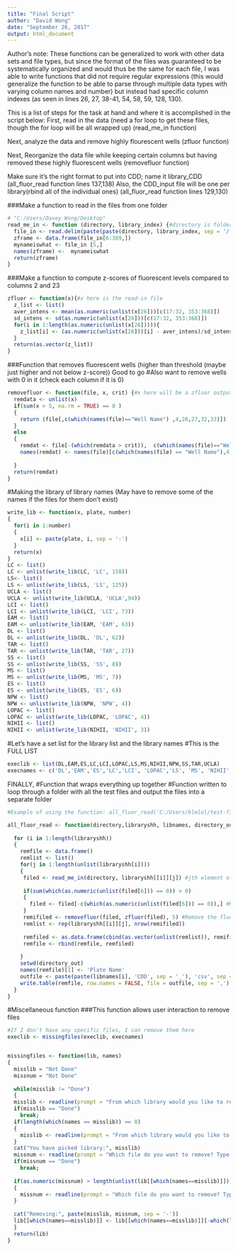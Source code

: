 ---
title: "Final Script"
author: "David Wong"
date: "September 26, 2017"
output: html_document
---
Author's note: These functions can be generalized to work with other data sets and file types, but since the format of the files was guaranteed to be systematically organized and would thus be the same for each file, I was able to write functions that did not require regular expressions (this would generalize the function to be able to parse through multiple data types with varying column names and number) but instead had specific column indexes (as seen in lines 26, 27, 38-41, 54, 58, 59, 128, 130). 

This is a list of steps for the task at hand and where it is accomplished in the script below:
First, read in the data (need a for loop to get these files, though the for loop will be all wrapped up) (read_me_in function)

Next, analyze the data and remove highly flourescent wells (zfluor function)

Next, Reorganize the data file while keeping certain columns but having removed these highly fluorescent wells (removefluor function)

Make sure it's the right format to put into CDD; name it library_CDD (all_fluor_read function lines 137,138)
Also, the CDD_input file will be one per library(rbind all of the individual ones) (all_fluor_read function lines 129,130)



###Make a function to read in the files from one folder
```{r}
# "C:/Users/Davey Wong/Desktop"
read_me_in <- function (directory, library_index) {#directory is folder location of all the files
  file_in <- read.delim(paste(paste(directory, library_index, sep = '/'), 'txt', sep = '.'), header = FALSE, stringsAsFactors = FALSE)
  zframe <- data.frame(file_in[6:389,])
  mynameiswhat <- file_in [5,]
  names(zframe) <-  mynameiswhat
  return(zframe)
}
```


###Make a function to compute z-scores of fluorescent levels compared to columns 2 and 23 
```{r}
zfluor <- function(x){#x here is the read-in file
  z_list <- list()
  aver_intens <- mean(as.numeric(unlist(x[26]))[c(17:32, 353:368)])
  sd_intens <- sd(as.numeric(unlist(x[26]))[c(17:32, 353:368)])
  for(i in 1:length(as.numeric(unlist(x[26])))){
    z_list[i] <- (as.numeric(unlist(x[26]))[i] - aver_intens)/sd_intens 
  }
  return(as.vector(z_list))
}
```

###Function that removes fluorescent wells (higher than threshold (maybe just higher and not below z-score)) Good to go
#Also want to remove wells with 0 in it (check each column if it is 0)
```{r}
removefluor <- function(file, x, crit) {#x here will be a zfluor output
  remdata <- unlist(x)
  if(sum(x > 5, na.rm = TRUE) == 0 )
  {
    return (file[,c(which(names(file)=="Well Name") ,4,26,27,32,33)])
  }
  else 
  {
    remdat <- file[-(which(remdata > crit)),  c(which(names(file)=="Well Name"),4,26,27,32,33)]
    names(remdat) <- names(file)[c(which(names(file) == "Well Name"),4,26,27,32,33)]
  
  }
  return(remdat)
}
```

#Making the library of library names (May have to remove some of the names if the files for them don't exist)
```{r}
write_lib <- function(x, plate, number)
{
  for(i in 1:number)
  {
    x[i] <- paste(plate, i, sep = '-')
  }
  return(x)
}
LC <- list()
LC <- unlist(write_lib(LC, 'LC', 158))
LS<- list()
LS <- unlist(write_lib(LS, 'LS', 125))
UCLA <- list()
UCLA <- unlist(write_lib(UCLA, 'UCLA',94))
LCI <- list()
LCI <- unlist(write_lib(LCI, 'LCI', 73))
EAM <- list()
EAM <- unlist(write_lib(EAM, 'EAM', 63))
DL <- list()
DL <- unlist(write_lib(DL, 'DL', 62))
TAR <- list()
TAR <- unlist(write_lib(TAR, 'TAR', 27))
SS <- list()
SS <- unlist(write_lib(SS, 'SS', 8))
MS <- list()
MS <- unlist(write_lib(MS, 'MS', 7))
ES <- list()
ES <- unlist(write_lib(ES, 'ES', 6))
NPW <- list()
NPW <- unlist(write_lib(NPW, 'NPW', 4))
LOPAC <- list()
LOPAC <- unlist(write_lib(LOPAC, 'LOPAC', 4))
NIHII <- list()
NIHII <- unlist(write_lib(NIHII, 'NIHII', 3))
```
#Let's have a set list for the library list and the library names
#This is the FULL LIST
```{r}
execlib <- list(DL,EAM,ES,LC,LCI,LOPAC,LS,MS,NIHII,NPW,SS,TAR,UCLA)
execnames <- c('DL','EAM','ES','LC','LCI', 'LOPAC','LS', 'MS', 'NIHII', 'NPW', 'SS', 'TAR', 'UCLA')
```


FINALLY,
#Function that wraps everything up together
#Function written to loop through a folder with all the test files and output the files into a separate folder
```{r}

#Example of using the function: all_fluor_read('C:/Users/blmlol/test-files-stored-here', execlib, execnames, 'C:/Users/Davey Wong/Desktop/Output Files')

all_fluor_read <- function(directory,libraryshh, libnames, directory_out) {
  
  for (i in 1:length(libraryshh))
  {
    remfile <- data.frame()
    remlist <- list()
    for(j in 1:length(unlist(libraryshh[i])))
    {
     filed <- read_me_in(directory, libraryshh[[i]][j]) #jth element of ith library
     
     if(sum(which(as.numeric(unlist(filed[6])) == 0)) > 0)
     {
       filed <- filed[-c(which(as.numeric(unlist(filed[6])) == 0)),] #Remove 0s
     }
     remifiled <- removefluor(filed, zfluor(filed), 5) #Remove the fluorescent stuff
     remlist <- rep(libraryshh[[i]][j], nrow(remifiled))
     
     remfiled <- as.data.frame(cbind(as.vector(unlist(remlist)), remifiled)) #Make a data frame with first column being the name of the library-jth element
     remfile <- rbind(remfile, remfiled)
     
    }
    setwd(directory_out)
    names(remfile)[1] <- 'Plate Name' 
    outfile <- paste(paste(libnames[i], 'CDD', sep = '_'), 'csv', sep = '.')
    write.table(remfile, row.names = FALSE, file = outfile, sep = ',')
  }
}

```
#Miscellaneous function
###This function allows user interaction to remove files
```{r}
#If I don't have any specific files, I can remove them here
execlib <- missingfiles(execlib, execnames)


missingfiles <- function(lib, names)
{
  misslib = "Not Done"
  missnum = "Not Done"
  
  while(misslib != "Done")
  {
  misslib <- readline(prompt = "From which library would you like to remove a file (LC, LS, UCLAII, LCI, EAM, DL, TAR, SS, MS, ES, NPW, LOPAC, NIHII)? Type 'Done' if you are finished removing files. ")
  if(misslib == "Done")
    break;
  if(length(which(names == misslib)) == 0)
  {
    misslib <- readline(prompt = "From which library would you like to remove a file (LC, LS, UCLAII, LCI, EAM, DL, TAR, SS, MS, ES, NPW, LOPAC, NIHII)? Type 'Done' if you are finished removing files. ")
  }
  cat("You have picked library:", misslib)
  missnum <- readline(prompt = "Which file do you want to remove? Type 'Done' if you are finished removing files. ")
  if(missnum == "Done")
    break;
  
  if(as.numeric(missnum) > length(unlist(lib[[which(names==misslib)]])))
  {
    missnum <- readline(prompt = "Which file do you want to remove? Type 'Done' if you are finished removing files. ")
  }
  
  cat("Removing:", paste(misslib, missnum, sep = '-'))
  lib[[which(names==misslib)]] <- lib[[which(names==misslib)]][-which(lib[[which(names==misslib)]] == paste(misslib, missnum, sep = '-'))]
  }
  return(lib)
}

```

